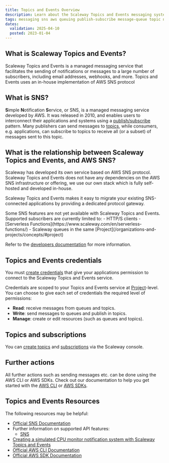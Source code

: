```yaml
---
title: Topics and Events Overview
description: Learn about the Scaleway Topics and Events messaging system
tags: messaging sns aws queuing publish-subscribe message-queue topic notification simple notification service
dates:
  validation: 2025-04-10
  posted: 2023-01-04
---
```


## What is Scaleway Topics and Events?

Scaleway Topics and Events is a managed messaging service that facilitates the sending of notifications or messages to a large number of subscribers, including email addresses, webhooks, and more. Topics and Events uses an in-house implementation of AWS SNS protocol

## What is SNS?

**S**imple **N**otification **S**ervice, or SNS, is a managed messaging service developed by AWS. It was released in 2010, and enables users to interconnect their applications and systems using a [publish/subscribe](/topics-and-events/concepts#publishsubscribe) pattern. Many publishers can send messages to [topics](/topics-and-events/concepts#topic), while consumers, e.g. applications, can subscribe to topics to receive all (or a subset) of messages sent to this topic. 

## What is the relationship between Scaleway Topics and Events, and AWS SNS?

Scaleway has developed its own service based on AWS SNS protocol. Scaleway Topics and Events does not have any dependencies on the AWS SNS infrastructure or offering, we use our own stack which is fully self-hosted and developed in-house.

Scaleway Topics and Events makes it easy to migrate your existing SNS-connected applications by providing a dedicated protocol gateway.

<Message type="note">
  Some SNS features are not yet available with Scaleway Topics and Events. Supported subscribers are currently limited to:
    - HTTP/S clients
    - [Serverless Functions](https://www.scaleway.com/en/serverless-functions/)
    - Scaleway queues in the same [Project](/organizations-and-projects/concepts/#project)

  Refer to the [developers documentation](https://www.scaleway.com/en/developers/api/messaging-and-queuing/sns-api/) for more information.
</Message>

## Topics and Events credentials

You must [create credentials](/topics-and-events/how-to/create-credentials/) that give your applications permission to connect to the Scaleway Topics and Events service.

Credentials are scoped to your Topics and Events service at [Project](/organizations-and-projects/concepts/#project)-level. You can choose to give each set of credentials the required level of permissions:

  - **Read**: receive messages from queues and topics.
  - **Write**: send messages to queues and publish in topics.
  - **Manage**: create or edit resources (such as queues and topics).

## Topics and subscriptions

You can [create topics](/topics-and-events/how-to/create-manage-topics/) and [subscriptions](/topics-and-events/how-to/create-manage-subscriptions/) via the Scaleway console.

## Further actions

All further actions such as sending messages etc. can be done using the AWS CLI or AWS SDKs. Check out our documentation to help you get started with the [AWS CLI](/topics-and-events/api-cli/connect-aws-cli/) or [AWS SDKs](/topics-and-events/api-cli/python-node-topics-events/).

## Topics and Events Resources

The following resources may be helpful:

  - [Official SNS Documentation](https://docs.aws.amazon.com/sns/latest/dg/welcome.html)
  - Further information on supported API features:
    - [SNS](/topics-and-events/reference-content/topics-and-events-support/)
  - [Creating a simulated CPU monitor notification system with Scaleway Topics and Events](/tutorials/sns-instances-notification-system/)
  - [Official AWS CLI Documentation](https://aws.amazon.com/cli/)
  - [Official AWS SDK Documentation](https://aws.amazon.com/developer/tools/)